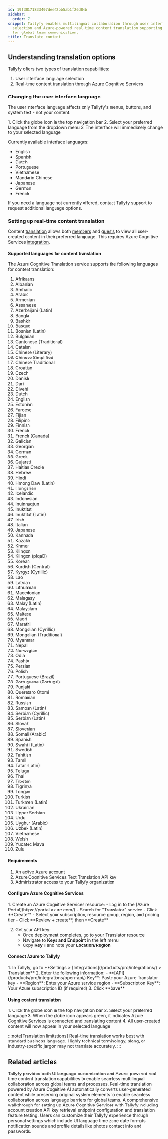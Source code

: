 ```yaml
---
id: 19f30171833407dee42bb5ab1f26d84b
sidebar:
  order: 7
snippet: Tallyfy enables multilingual collaboration through user interface language
  selection and Azure-powered real-time content translation supporting over 100 languages
  for global team communication.
title: Translate content
---
```



## Understanding translation options

Tallyfy offers two types of translation capabilities:
1. User interface language selection
2. Real-time content translation through Azure Cognitive Services

### Changing the user interface language

The user interface language affects only Tallyfy's menus, buttons, and system text - not your content.

<Steps>
1. Click the globe icon in the top navigation bar
2. Select your preferred language from the dropdown menu
3. The interface will immediately change to your selected language
</Steps>

Currently available interface languages:
- English
- Spanish
- Dutch
- Portuguese
- Vietnamese
- Mandarin Chinese
- Japanese
- German
- French

If you need a language not currently offered, contact Tallyfy support to request additional language options.

### Setting up real-time content translation

Content [translation](/products/pro/miscellaneous/how-can-i-translate-content-in-tallyfy/) allows both [members](/products/pro/documenting/members/) and [guests](/products/pro/documenting/guests/) to view all user-created content in their preferred language. This requires Azure Cognitive Services [integration](/products/pro/integrations/).

#### Supported languages for content translation

The Azure Cognitive Translation service supports the following languages for content translation:

1. Afrikaans
2. Albanian
3. Amharic
4. Arabic
5. Armenian
6. Assamese
7. Azerbaijani (Latin)
8. Bangla
9. Bashkir
10. Basque
11. Bosnian (Latin)
12. Bulgarian
13. Cantonese (Traditional)
14. Catalan
15. Chinese (Literary)
16. Chinese Simplified
17. Chinese Traditional
18. Croatian
19. Czech
20. Danish
21. Dari
22. Divehi
23. Dutch
24. English
25. Estonian
26. Faroese
27. Fijian
28. Filipino
29. Finnish
30. French
31. French (Canada)
32. Galician
33. Georgian
34. German
35. Greek
36. Gujarati
37. Haitian Creole
38. Hebrew
39. Hindi
40. Hmong Daw (Latin)
41. Hungarian
42. Icelandic
43. Indonesian
44. Inuinnaqtun
45. Inuktitut
46. Inuktitut (Latin)
47. Irish
48. Italian
49. Japanese
50. Kannada
51. Kazakh
52. Khmer
53. Klingon
54. Klingon (plqaD)
55. Korean
56. Kurdish (Central)
57. Kyrgyz (Cyrillic)
58. Lao
59. Latvian
60. Lithuanian
61. Macedonian
62. Malagasy
63. Malay (Latin)
64. Malayalam
65. Maltese
66. Maori
67. Marathi
68. Mongolian (Cyrillic)
69. Mongolian (Traditional)
70. Myanmar
71. Nepali
72. Norwegian
73. Odia
74. Pashto
75. Persian
76. Polish
77. Portuguese (Brazil)
78. Portuguese (Portugal)
79. Punjabi
80. Queretaro Otomi
81. Romanian
82. Russian
83. Samoan (Latin)
84. Serbian (Cyrillic)
85. Serbian (Latin)
86. Slovak
87. Slovenian
88. Somali (Arabic)
89. Spanish
90. Swahili (Latin)
91. Swedish
92. Tahitian
93. Tamil
94. Tatar (Latin)
95. Telugu
96. Thai
97. Tibetan
98. Tigrinya
99. Tongan
100. Turkish
101. Turkmen (Latin)
102. Ukrainian
103. Upper Sorbian
104. Urdu
105. Uyghur (Arabic)
106. Uzbek (Latin)
107. Vietnamese
108. Welsh
109. Yucatec Maya
110. Zulu

#### Requirements

1. An active Azure account
2. Azure Cognitive Services Text Translation API key
3. Administrator access to your Tallyfy organization

#### Configure Azure Cognitive Services

<Steps>
1. Create an Azure Cognitive Services resource:
   - Log in to the [Azure Portal](https://portal.azure.com/)
   - Search for "Translator" service
   - Click **Create**
   - Select your subscription, resource group, region, and pricing tier
   - Click **Review + create**, then **Create**

2. Get your API key:
   - Once deployment completes, go to your Translator resource
   - Navigate to **Keys and Endpoint** in the left menu
   - Copy **Key 1** and note your **Location/Region**
</Steps>

#### Connect Azure to Tallyfy

<Steps>
1. In Tallyfy, go to **Settings > [Integrations](/products/pro/integrations/) > Translation**
2. Enter the following information:
   - **[API](/products/pro/integrations/open-api/) Key**: Paste your Azure Translator key
   - **Region**: Enter your Azure service region
   - **Subscription Key**: Your Azure subscription ID (if required)
3. Click **Save**
</Steps>

#### Using content translation

<Steps>
1. Click the globe icon in the top navigation bar
2. Select your preferred language
3. When the globe icon appears green, it indicates Azure Cognitive Services is connected and translating content
4. All user-created content will now appear in your selected language
</Steps>

:::note[Translation limitations]
Real-time translation works best with standard business language. Highly technical terminology, slang, or industry-specific jargon may not translate accurately.
:::


## Related articles
<CardGrid>
<LinkTitleCard header="<b>Integrations > Azure Translation Services</b>" href="/products/pro/integrations/azure-translation/" > Tallyfy provides both UI language customization and Azure-powered real-time content translation capabilities to enable seamless multilingual collaboration across global teams and processes. </LinkTitleCard>
<LinkTitleCard header="<b>Azure Translation > How to use content translation</b>" href="/products/pro/integrations/azure-translation/how-to-use-content-translation/" > Real-time translation powered by Azure Cognitive AI automatically converts user-generated content while preserving original system elements to enable seamless collaboration across language barriers for global teams. </LinkTitleCard>
<LinkTitleCard header="<b>Azure Translation > How to set up Azure Cognitive AI integration</b>" href="/products/pro/integrations/azure-translation/how-to-set-up-azure-cognitive-ai-integration/" > A comprehensive walkthrough for setting up Azure Cognitive Services with Tallyfy including account creation API key retrieval endpoint configuration and translation feature testing. </LinkTitleCard>
<LinkTitleCard header="<b>Personal Settings > Personalization settings</b>" href="/products/pro/settings/personal-settings/personalization-settings/" > Users can customize their Tallyfy experience through personal settings which include UI language time zone date formats notification sounds and profile details like photos contact info and passwords. </LinkTitleCard>
</CardGrid>